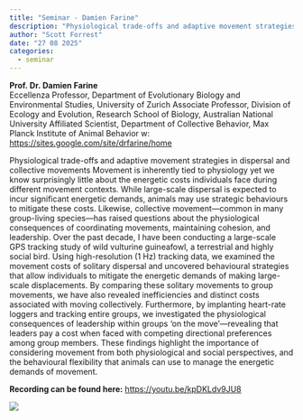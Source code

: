 ```yaml
---
title: "Seminar - Damien Farine"
description: "Physiological trade-offs and adaptive movement strategies in dispersal and collective movements"
author: "Scott Forrest"
date: "27 08 2025"
categories:
  - seminar
---
```


**Prof. Dr. Damien Farine**  
Eccellenza Professor, Department of Evolutionary Biology and Environmental Studies, University of Zurich
Associate Professor, Division of Ecology and Evolution, Research School of Biology, Australian National University
Affiliated Scientist, Department of Collective Behavior, Max Planck Institute of Animal Behavior
w: [https://sites.google.com/site/drfarine/home](https://sites.google.com/site/drfarine/home)

Physiological trade-offs and adaptive movement strategies in dispersal and collective movements
Movement is inherently tied to physiology yet we know surprisingly little about the energetic costs individuals face during different movement contexts. While large-scale dispersal is expected to incur significant energetic demands, animals may use strategic behaviours to mitigate these costs. Likewise, collective movement—common in many group-living species—has raised questions about the physiological consequences of coordinating movements, maintaining cohesion, and leadership. Over the past decade, I have been conducting a large-scale GPS tracking study of wild vulturine guineafowl, a terrestrial and highly social bird. Using high-resolution (1 Hz) tracking data, we examined the movement costs of solitary dispersal and uncovered behavioural strategies that allow individuals to mitigate the energetic demands of making large-scale displacements. By comparing these solitary movements to group movements, we have also revealed inefficiencies and distinct costs associated with moving collectively. Furthermore, by implanting heart-rate loggers and tracking entire groups, we investigated the physiological consequences of leadership within groups ‘on the move’—revealing that leaders pay a cost when faced with competing directional preferences among group members. These findings highlight the importance of considering movement from both physiological and social perspectives, and the behavioural flexibility that animals can use to manage the energetic demands of movement.

**Recording can be found here:** [https://youtu.be/kpDKLdv9JU8](https://youtu.be/kpDKLdv9JU8)

![](../images/farine_title_slide.jpg)
